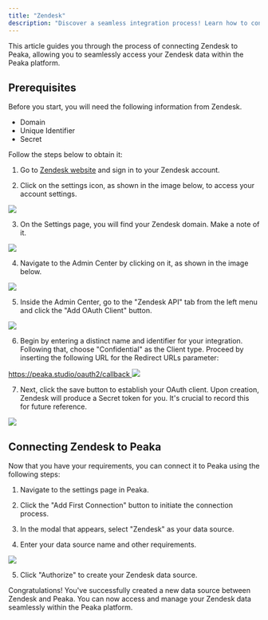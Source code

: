 ```yaml
---
title: "Zendesk"
description: "Discover a seamless integration process! Learn how to connect Zendesk to Peaka effortlessly for streamlined transactions."
---
```


This article guides you through the process of connecting Zendesk to Peaka, allowing you to seamlessly access your Zendesk data within the Peaka platform.

## Prerequisites

Before you start, you will need the following information from Zendesk.

- Domain
- Unique Identifier
- Secret

Follow the steps below to obtain it:

1. Go to [Zendesk website](https://www.zendesk.com) and sign in to your Zendesk account.

2. Click on the settings icon, as shown in the image below, to access your account settings.

<img src="https://cdn.peaka.com/integrations/zendesk-1.png" />

3. On the Settings page, you will find your Zendesk domain. Make a note of it.

<img src="https://cdn.peaka.com/integrations/zendesk-2.png" />

4. Navigate to the Admin Center by clicking on it, as shown in the image below.

<img src="https://cdn.peaka.com/integrations/zendesk-3.png" />

5. Inside the Admin Center, go to the "Zendesk API" tab from the left menu and click the "Add OAuth Client" button.

<img src="https://cdn.peaka.com/integrations/zendesk-4.png" />

6. Begin by entering a distinct name and identifier for your integration. Following that, choose "Confidential" as the Client type. Proceed by inserting the following URL for the Redirect URLs parameter:

<a href="https://peaka.studio/oauth2/callback" target="_blank">
  https://peaka.studio/oauth2/callback
</a>

<img src="https://cdn.peaka.com/integrations/zendesk-5.png" />

7. Next, click the save button to establish your OAuth client. Upon creation, Zendesk will produce a Secret token for you. It's crucial to record this for future reference.

<img src="https://cdn.peaka.com/integrations/zendesk-6.png" />

## Connecting Zendesk to Peaka

Now that you have your requirements, you can connect it to Peaka using the following steps:

1. Navigate to the settings page in Peaka.

2. Click the "Add First Connection" button to initiate the connection process.

3. In the modal that appears, select "Zendesk" as your data source.

4. Enter your data source name and other requirements.

<img src="https://cdn.peaka.com/integrations/zendesk-7.png" />

5. Click "Authorize" to create your Zendesk data source.

Congratulations! You've successfully created a new data source between Zendesk and Peaka. You can now access and manage your Zendesk data seamlessly within the Peaka platform.
